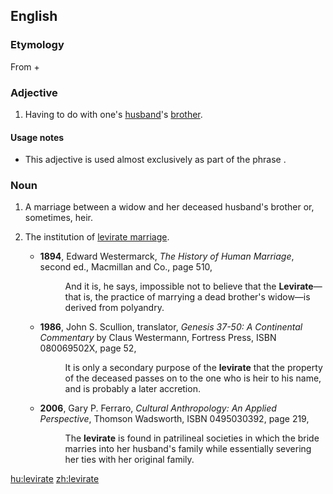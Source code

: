 ==English==

===Etymology===
From {{etyl|la|en}} {{term|levir|lēvir|lang=la|husband's brother, brother-in-law}} + {{term|-ate||lang=en}}

===Adjective===
{{en-adj|-}}

#Having to do with one's [[husband]]'s [[brother]].

====Usage notes====
*This adjective is used almost exclusively as part of the phrase {{term|levirate marriage}}.

===Noun===
{{en-noun}}
# {{countable}} A marriage between a widow and her deceased husband's brother or, sometimes, heir.
# {{context|anthropology}} The institution of [[levirate marriage]].
#*'''1894''', Edward Westermarck, ''The History of Human Marriage'', second ed., Macmillan and Co., page 510,
#*:And it is, he says, impossible not to believe that the '''Levirate'''—that is, the practice of marrying a dead brother's widow—is derived from polyandry.
#*'''1986''', John S. Scullion, translator, ''Genesis 37-50: A Continental Commentary'' by Claus Westermann, Fortress Press, ISBN 080069502X, page 52,
#*:It is only a secondary purpose of the '''levirate''' that the property of the deceased passes on to the one who is heir to his name, and is probably a later accretion.
#*'''2006''', Gary P. Ferraro, ''Cultural Anthropology: An Applied Perspective'', Thomson Wadsworth, ISBN 0495030392, page 219,
#*:The '''levirate''' is found in patrilineal societies in which the bride marries into her husband's family while essentially severing her ties with her original family.

[[hu:levirate]]
[[zh:levirate]]